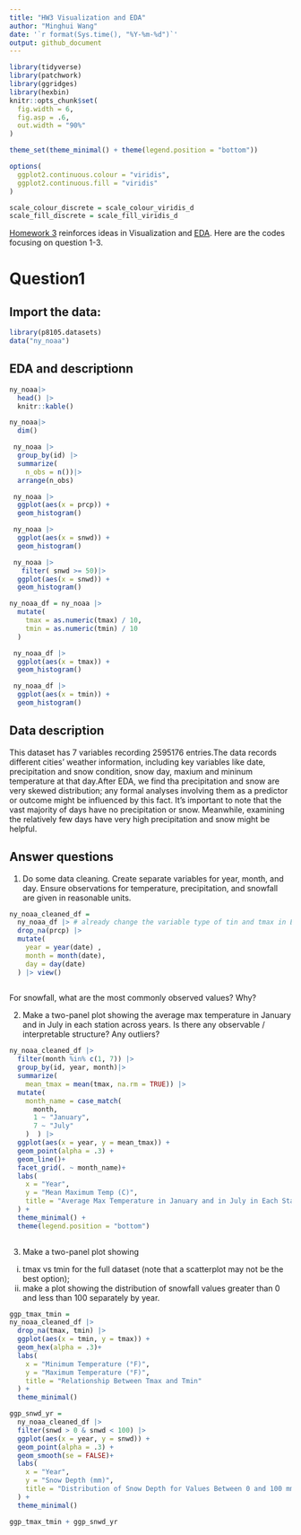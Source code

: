 ```yaml
---
title: "HW3 Visualization and EDA"
author: "Minghui Wang"
date: '`r format(Sys.time(), "%Y-%m-%d")`'
output: github_document
---
```


```r
library(tidyverse)
library(patchwork)
library(ggridges)
library(hexbin)
knitr::opts_chunk$set(
  fig.width = 6,
  fig.asp = .6,
  out.width = "90%"
)

theme_set(theme_minimal() + theme(legend.position = "bottom"))

options(
  ggplot2.continuous.colour = "viridis",
  ggplot2.continuous.fill = "viridis"
)

scale_colour_discrete = scale_colour_viridis_d
scale_fill_discrete = scale_fill_viridis_d

```
[Homework 3](https://p8105.com/homework_3.html) reinforces ideas in Visualization and [EDA](https://p8105.com/topic_visualization_and_eda.html). Here are the codes focusing on question 1-3.

# Question1 
## Import the data:
```r
library(p8105.datasets)
data("ny_noaa")
```
## EDA and descriptionn
```r
ny_noaa|>
  head() |>
  knitr::kable()

ny_noaa|>
  dim()
```
```r
 ny_noaa |>
  group_by(id) |> 
  summarize(
    n_obs = n())|> 
  arrange(n_obs)

```

```r
 ny_noaa |>
  ggplot(aes(x = prcp)) +
  geom_histogram()
```

```r
 ny_noaa |>
  ggplot(aes(x = snwd)) +
  geom_histogram()

 ny_noaa |>
   filter( snwd >= 50)|>
  ggplot(aes(x = snwd)) +
  geom_histogram()
```

```r

ny_noaa_df = ny_noaa |>
  mutate(
    tmax = as.numeric(tmax) / 10, 
    tmin = as.numeric(tmin) / 10
  ) 

 ny_noaa_df |>
  ggplot(aes(x = tmax)) +
  geom_histogram()


```
```r

 ny_noaa_df |>
  ggplot(aes(x = tmin)) +
  geom_histogram()


```

## Data description
This dataset has 7 variables recording 2595176 entries.The data records different cities' weather information, including key variables like date, precipitation and snow condition, snow day, maxium and mininum temperature at that day.After EDA, we find tha 
precipitation and snow are very skewed distribution; any formal analyses involving them as a predictor or outcome might be influenced by this fact. It’s important to note that the vast majority of days have no precipitation or snow. Meanwhile, examining the relatively few days have very high precipitation and snow might be helpful.

## Answer questions

1. Do some data cleaning. Create separate variables for year, month, and day. Ensure observations for temperature, precipitation, and snowfall are given in reasonable units. 

```r
ny_noaa_cleaned_df =
  ny_noaa_df |> # already change the variable type of tin and tmax in EDA steps.
  drop_na(prcp) |>
  mutate(
    year = year(date) ,
    month = month(date),
    day = day(date)
  ) |> view()
  
```
For snowfall, what are the most commonly observed values? Why?

2. Make a two-panel plot showing the average max temperature in January and in July in each station across years. Is there any observable / interpretable structure? Any outliers?
```r
ny_noaa_cleaned_df |>
  filter(month %in% c(1, 7)) |>
  group_by(id, year, month)|>
  summarize(
    mean_tmax = mean(tmax, na.rm = TRUE)) |>
  mutate(
    month_name = case_match(
      month,
      1 ~ "January",
      7 ~ "July"
    )  ) |>
  ggplot(aes(x = year, y = mean_tmax)) + 
  geom_point(alpha = .3) + 
  geom_line()+ 
  facet_grid(. ~ month_name)+
  labs(
    x = "Year", 
    y = "Mean Maximum Temp (C)",
    title = "Average Max Temperature in January and in July in Each Station Across Years",
  ) + 
  theme_minimal() + 
  theme(legend.position = "bottom")
  
```


3. Make a two-panel plot showing 
(i) tmax vs tmin for the full dataset (note that a scatterplot may not be the best option); 
(ii) make a plot showing the distribution of snowfall values greater than 0 and less than 100 separately by year.

```r
ggp_tmax_tmin = 
ny_noaa_cleaned_df |> 
  drop_na(tmax, tmin) |>
  ggplot(aes(x = tmin, y = tmax)) + 
  geom_hex(alpha = .3)+
  labs(
    x = "Minimum Temperature (°F)",
    y = "Maximum Temperature (°F)",
    title = "Relationship Between Tmax and Tmin"
  ) +
  theme_minimal()

ggp_snwd_yr =
  ny_noaa_cleaned_df |> 
  filter(snwd > 0 & snwd < 100) |> 
  ggplot(aes(x = year, y = snwd)) + 
  geom_point(alpha = .3) + 
  geom_smooth(se = FALSE)+
  labs(
    x = "Year",
    y = "Snow Depth (mm)",
    title = "Distribution of Snow Depth for Values Between 0 and 100 mm by Year"
  ) +
  theme_minimal()

ggp_tmax_tmin + ggp_snwd_yr 


```
